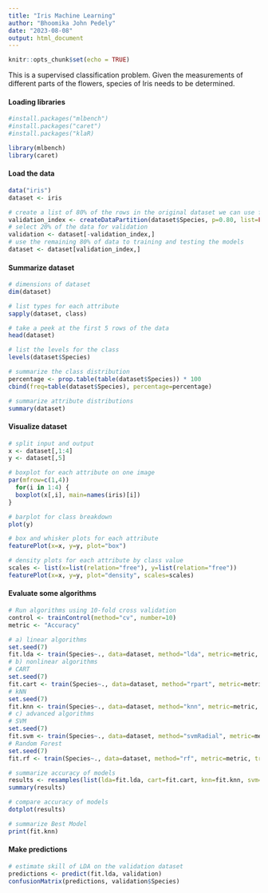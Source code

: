 ---
title: "Iris Machine Learning"
author: "Bhoomika John Pedely"
date: "2023-08-08"
output: html_document
---

```{r setup, include=FALSE}
knitr::opts_chunk$set(echo = TRUE)
```

This is a supervised classification problem. Given the measurements of different parts of the flowers, species of Iris needs to be determined.

#### Loading libraries

```{r}
#install.packages("mlbench")
#install.packages("caret")
#install.packages("klaR)

```
```{r}
library(mlbench)
library(caret)
```
#### Load the data

```{r}
data("iris")
dataset <- iris
```
```{r}
# create a list of 80% of the rows in the original dataset we can use for training
validation_index <- createDataPartition(dataset$Species, p=0.80, list=FALSE)
# select 20% of the data for validation
validation <- dataset[-validation_index,]
# use the remaining 80% of data to training and testing the models
dataset <- dataset[validation_index,]
```


#### Summarize dataset

```{r}
# dimensions of dataset
dim(dataset)
```


```{r}
# list types for each attribute
sapply(dataset, class)
```


```{r}
# take a peek at the first 5 rows of the data
head(dataset)
```


```{r}
# list the levels for the class
levels(dataset$Species)
```
```{r}
# summarize the class distribution
percentage <- prop.table(table(dataset$Species)) * 100
cbind(freq=table(dataset$Species), percentage=percentage)
```

```{r}
# summarize attribute distributions
summary(dataset)
```
#### Visualize dataset

```{r}
# split input and output
x <- dataset[,1:4]
y <- dataset[,5]
```

```{r}
# boxplot for each attribute on one image
par(mfrow=c(1,4))
  for(i in 1:4) {
  boxplot(x[,i], main=names(iris)[i])
}
```
```{r}
# barplot for class breakdown
plot(y)
```


```{r}
# box and whisker plots for each attribute
featurePlot(x=x, y=y, plot="box")
```
```{r}
# density plots for each attribute by class value
scales <- list(x=list(relation="free"), y=list(relation="free"))
featurePlot(x=x, y=y, plot="density", scales=scales)
```
#### Evaluate some algorithms

```{r}
# Run algorithms using 10-fold cross validation
control <- trainControl(method="cv", number=10)
metric <- "Accuracy"
```

```{r}
# a) linear algorithms
set.seed(7)
fit.lda <- train(Species~., data=dataset, method="lda", metric=metric, trControl=control)
# b) nonlinear algorithms
# CART
set.seed(7)
fit.cart <- train(Species~., data=dataset, method="rpart", metric=metric, trControl=control)
# kNN
set.seed(7)
fit.knn <- train(Species~., data=dataset, method="knn", metric=metric, trControl=control)
# c) advanced algorithms
# SVM
set.seed(7)
fit.svm <- train(Species~., data=dataset, method="svmRadial", metric=metric, trControl=control)
# Random Forest
set.seed(7)
fit.rf <- train(Species~., data=dataset, method="rf", metric=metric, trControl=control)
```

```{r}
# summarize accuracy of models
results <- resamples(list(lda=fit.lda, cart=fit.cart, knn=fit.knn, svm=fit.svm, rf=fit.rf))
summary(results)
```
```{r}
# compare accuracy of models
dotplot(results)
```

```{r}
# summarize Best Model
print(fit.knn)
```
#### Make predictions

```{r}
# estimate skill of LDA on the validation dataset
predictions <- predict(fit.lda, validation)
confusionMatrix(predictions, validation$Species)

```


